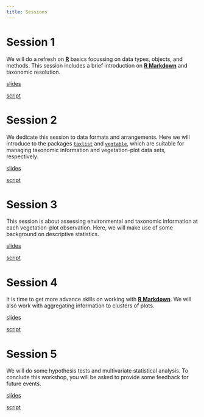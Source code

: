 ```yaml
---
title: Sessions
---
```


# Session 1

We will do a refresh on [**R**](https://cran.r-project.org/) basics focussing on data types, objects, and
methods.
This session includes a brief introduction on [**R
Markdown**](https://rmarkdown.rstudio.com/) and taxonomic resolution.

[slides](documents/vegetation-1.pdf)

[script](documents/session-1.R)

# Session 2

We dedicate this session to data formats and arrangements.
Here we will introduce to the
packages
[`taxlist`](https://docs.ropensci.org/taxlist/) and
[`vegtable`](http://kamapu.github.io/vegtable/), which are suitable for
managing taxonomic information and vegetation-plot data sets, respectively.

[slides](documents/vegetation-2.pdf)

[script](documents/session-2.R)

# Session 3

This session is about assessing environmental and taxonomic information at each
vegetation-plot observation.
Here, we will make use of some background on descriptive statistics.

[slides](documents/vegetation-3.pdf)

[script](documents/session-3.R)

# Session 4

It is time to get more advance skills on working with
[**R Markdown**](https://rmarkdown.rstudio.com/).
We will also work with aggregating information to clusters of plots.

[slides](documents/vegetation-4.pdf)

[script](documents/session-4.R)

# Session 5

We will do some hypothesis tests and multivariate statistical analysis.
To conclude this workshop, you will be asked to provide some feedback for
future events.

[slides](documents/vegetation-5.pdf)

[script](documents/session-5.R)
